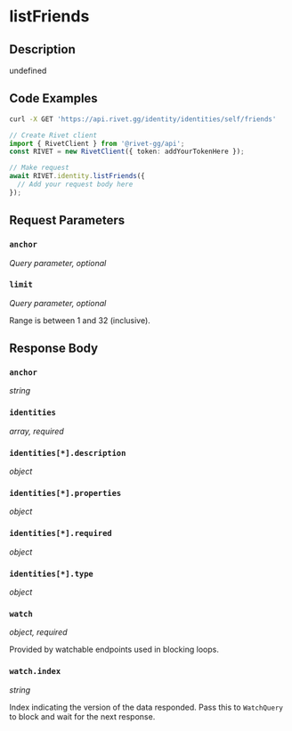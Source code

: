 

# listFriends

## Description

undefined


## Code Examples

<CodeGroup title='Request' tag='GET' label='https://api.rivet.gg/identity/identities/self/friends'>

```bash {{ title: 'cURL' }}
curl -X GET 'https://api.rivet.gg/identity/identities/self/friends'
```

```ts
// Create Rivet client
import { RivetClient } from '@rivet-gg/api';
const RIVET = new RivetClient({ token: addYourTokenHere });

// Make request
await RIVET.identity.listFriends({
  // Add your request body here
});
```

</CodeGroup>


## Request Parameters


### `anchor`

_Query parameter, optional_





### `limit`

_Query parameter, optional_


Range is between 1 and 32 (inclusive).


## Response Body

### `anchor`

_string_

### `identities`

_array, required_

### `identities[*].description`

_object_

### `identities[*].properties`

_object_

### `identities[*].required`

_object_

### `identities[*].type`

_object_

### `watch`

_object, required_

Provided by watchable endpoints used in blocking loops.

### `watch.index`

_string_

Index indicating the version of the data responded.
Pass this to `WatchQuery` to block and wait for the next response.




